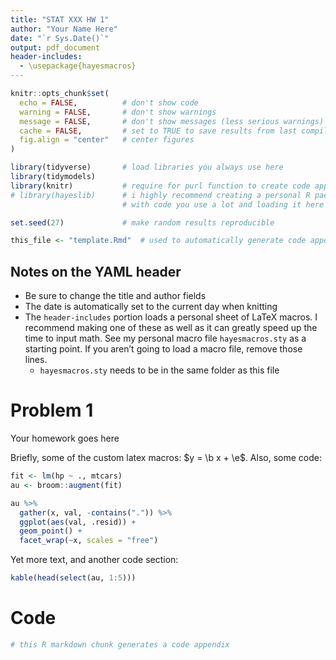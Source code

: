 ```yaml
---
title: "STAT XXX HW 1"
author: "Your Name Here"
date: "`r Sys.Date()`"
output: pdf_document
header-includes:
  - \usepackage{hayesmacros}
---
```


```r
knitr::opts_chunk$set(
  echo = FALSE,          # don't show code
  warning = FALSE,       # don't show warnings
  message = FALSE,       # don't show messages (less serious warnings)
  cache = FALSE,         # set to TRUE to save results from last compilation
  fig.align = "center"   # center figures
)

library(tidyverse)       # load libraries you always use here
library(tidymodels)
library(knitr)           # require for purl function to create code appendix
# library(hayeslib)      # i highly recommend creating a personal R package
                         # with code you use a lot and loading it here as well

set.seed(27)             # make random results reproducible

this_file <- "template.Rmd"  # used to automatically generate code appendix
```

## Notes on the YAML header

- Be sure to change the title and author fields
- The date is automatically set to the current day when knitting
- The `header-includes` portion loads a personal sheet of LaTeX macros. I recommend making one of these as well as it can greatly speed up the time to input math. See my personal macro file `hayesmacros.sty` as a starting point. If you aren't going to load a \LaTeX macro file, remove those lines.
    - `hayesmacros.sty` needs to be in the same folder as this file

# Problem 1

Your homework goes here

Briefly, some of the custom latex macros: $y = \b x + \e$. Also, some code:

```r
fit <- lm(hp ~ ., mtcars)
au <- broom::augment(fit)

au %>% 
  gather(x, val, -contains(".")) %>% 
  ggplot(aes(val, .resid)) + 
  geom_point() + 
  facet_wrap(~x, scales = "free")
```

Yet more text, and another code section:

```r
kable(head(select(au, 1:5)))
```

# Code

```r
# this R markdown chunk generates a code appendix
```
